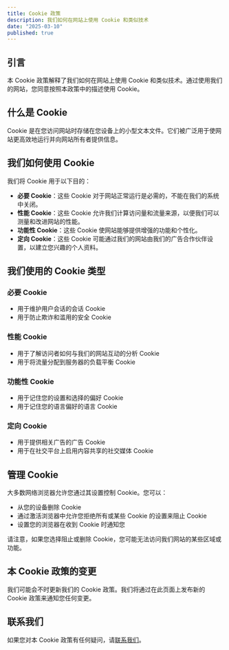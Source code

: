```yaml
---
title: Cookie 政策
description: 我们如何在网站上使用 Cookie 和类似技术
date: "2025-03-10"
published: true
---
```


## 引言

本 Cookie 政策解释了我们如何在网站上使用 Cookie 和类似技术。通过使用我们的网站，您同意按照本政策中的描述使用 Cookie。

## 什么是 Cookie

Cookie 是在您访问网站时存储在您设备上的小型文本文件。它们被广泛用于使网站更高效地运行并向网站所有者提供信息。

## 我们如何使用 Cookie

我们将 Cookie 用于以下目的：

- **必要 Cookie**：这些 Cookie 对于网站正常运行是必需的，不能在我们的系统中关闭。
- **性能 Cookie**：这些 Cookie 允许我们计算访问量和流量来源，以便我们可以测量和改进网站的性能。
- **功能性 Cookie**：这些 Cookie 使网站能够提供增强的功能和个性化。
- **定向 Cookie**：这些 Cookie 可能通过我们的网站由我们的广告合作伙伴设置，以建立您兴趣的个人资料。

## 我们使用的 Cookie 类型

### 必要 Cookie
- 用于维护用户会话的会话 Cookie
- 用于防止欺诈和滥用的安全 Cookie

### 性能 Cookie
- 用于了解访问者如何与我们的网站互动的分析 Cookie
- 用于将流量分配到服务器的负载平衡 Cookie

### 功能性 Cookie
- 用于记住您的设置和选择的偏好 Cookie
- 用于记住您的语言偏好的语言 Cookie

### 定向 Cookie
- 用于提供相关广告的广告 Cookie
- 用于在社交平台上启用内容共享的社交媒体 Cookie

## 管理 Cookie

大多数网络浏览器允许您通过其设置控制 Cookie。您可以：

- 从您的设备删除 Cookie
- 通过激活浏览器中允许您拒绝所有或某些 Cookie 的设置来阻止 Cookie
- 设置您的浏览器在收到 Cookie 时通知您

请注意，如果您选择阻止或删除 Cookie，您可能无法访问我们网站的某些区域或功能。

## 本 Cookie 政策的变更

我们可能会不时更新我们的 Cookie 政策。我们将通过在此页面上发布新的 Cookie 政策来通知您任何变更。

## 联系我们

如果您对本 Cookie 政策有任何疑问，请[联系我们](/contact)。

